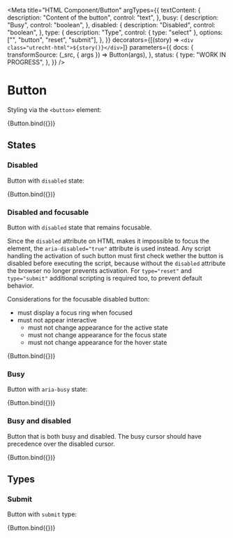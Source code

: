<!-- @license CC0-1.0 -->


<Meta
  title="HTML Component/Button"
  argTypes={{
    textContent: {
      description: "Content of the button",
      control: "text",
    },
    busy: {
      description: "Busy",
      control: "boolean",
    },
    disabled: {
      description: "Disabled",
      control: "boolean",
    },
    type: {
      description: "Type",
      control: { type: "select" },
      options: ["", "button", "reset", "submit"],
    },
  }}
  decorators={[(story) => `<div class="utrecht-html">${story()}</div>`]}
  parameters={{
    docs: {
      transformSource: (_src, { args }) => Button(args),
    },
    status: {
      type: "WORK IN PROGRESS",
    },
  }}
/>

# Button

Styling via the `<button>` element:

<Canvas>
  <Story
    name="Button"
    args={{
      ...defaultArgs,
      textContent: "The Quick Brown Fox Jumps Over The Lazy Dog",
    }}
  >
    {Button.bind({})}
  </Story>
</Canvas>

<ArgsTable story="Button" />

## States

### Disabled

Button with `disabled` state:

<Canvas>
  <Story
    name="Disabled button"
    args={{
      textContent: "The Quick Brown Fox Jumps Over The Lazy Dog",
      disabled: true,
    }}
  >
    {Button.bind({})}
  </Story>
</Canvas>

### Disabled and focusable

Button with `disabled` state that remains focusable.

Since the `disabled` attribute on HTML makes it impossible to focus the element, the `aria-disabled="true"` attribute is used instead. Any script handling the activation of such button must first check wether the button is disabled before executing the script, because without the `disabled` attribute the browser no longer prevents activation. For `type="reset"` and `type="submit"` additional scripting is required too, to prevent default behavior.

Considerations for the focusable disabled button:

- must display a focus ring when focused
- must not appear interactive
  - must not change appearance for the active state
  - must not change appearance for the focus state
  - must not change appearance for the hover state

<Canvas>
  <Story
    name="Disabled and focusable button"
    args={{
      textContent: "The Quick Brown Fox Jumps Over The Lazy Dog",
      disabled: true,
      focusable: true,
    }}
  >
    {Button.bind({})}
  </Story>
</Canvas>

### Busy

Button with `aria-busy` state:

<Canvas>
  <Story
    name="Busy button"
    args={{
      busy: true,
      textContent: "The Quick Brown Fox Jumps Over The Lazy Dog",
    }}
    parameters={{
      // `cursor` cannot be tested using visual regression testing, ignore this story
      percy: { skip: true },
    }}
  >
    {Button.bind({})}
  </Story>
</Canvas>

### Busy and disabled

Button that is both busy and disabled. The busy cursor should have precedence over the disabled cursor.

<Canvas>
  <Story
    name="Busy and disabled button"
    args={{
      busy: true,
      disabled: true,
      textContent: "The Quick Brown Fox Jumps Over The Lazy Dog",
    }}
    parameters={{
      // `cursor` cannot be tested using visual regression testing, ignore this story
      percy: { skip: true },
    }}
  >
    {Button.bind({})}
  </Story>
</Canvas>

## Types

### Submit

Button with `submit` type:

<Canvas>
  <Story
    name="Submit button"
    args={{
      textContent: "The Quick Brown Fox Jumps Over The Lazy Dog",
      type: "submit",
    }}
    parameters={{
      // `cursor` cannot be tested using visual regression testing, ignore this story
      percy: { skip: true },
    }}
  >
    {Button.bind({})}
  </Story>
</Canvas>
